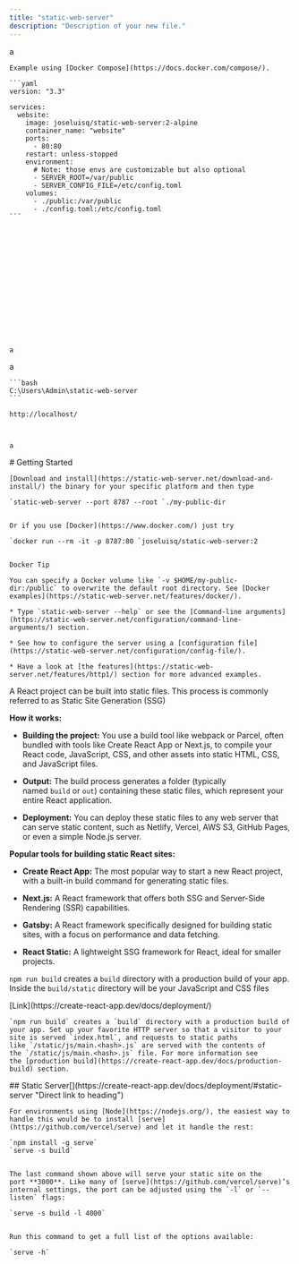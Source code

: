 ```yaml
---
title: "static-web-server"
description: "Description of your new file."
---
```


<CardGroup cols={3}>
  <Card title="Github" icon="github" href="https://github.com/static-web-server/static-web-server">

  </Card>

  <Card title="Docs" icon="book" href="https://static-web-server.net/getting-started/">

  </Card>

  <Card title="Docker" icon="docker" color="blue" href="https://hub.docker.com/r/joseluisq/static-web-server/">

  </Card>
</CardGroup>



<AccordionGroup>
  <Accordion title="Docker Compose" defaultOpen={false} icon="docker">
    a

    Example using [Docker Compose](https://docs.docker.com/compose/).

    ```yaml
    version: "3.3"

    services:
      website:
        image: joseluisq/static-web-server:2-alpine
        container_name: "website"
        ports:
          - 80:80
        restart: unless-stopped
        environment:
          # Note: those envs are customizable but also optional
          - SERVER_ROOT=/var/public
          - SERVER_CONFIG_FILE=/etc/config.toml
        volumes:
          - ./public:/var/public
          - ./config.toml:/etc/config.toml
    ```
















    a
  </Accordion>

  <Accordion title="New Accordion" defaultOpen="false">
    a



    ```bash
    C:\Users\Admin\static-web-server
    ```

    http://localhost/



    a
  </Accordion>

  <Accordion title="Getting Started" defaultOpen={false}>
    # Getting Started

    [Download and install](https://static-web-server.net/download-and-install/) the binary for your specific platform and then type

    `static-web-server --port 8787 --root `./my-public-dir


    Or if you use [Docker](https://www.docker.com/) just try

    `docker run --rm -it -p 8787:80 `joseluisq/static-web-server:2


    Docker Tip

    You can specify a Docker volume like `-v $HOME/my-public-dir:/public` to overwrite the default root directory. See [Docker examples](https://static-web-server.net/features/docker/).

    * Type `static-web-server --help` or see the [Command-line arguments](https://static-web-server.net/configuration/command-line-arguments/) section.

    * See how to configure the server using a [configuration file](https://static-web-server.net/configuration/config-file/).

    * Have a look at [the features](https://static-web-server.net/features/http1/) section for more advanced examples.
  </Accordion>
</AccordionGroup>





<Accordion title="React project built into static files" defaultOpen={false}>
  <Tip>
    A React project can be built into static files. This process is commonly referred to as Static Site Generation (SSG)
  </Tip>

  **How it works:**

  * **Building the project:**
    You use a build tool like webpack or Parcel, often bundled with tools like Create React App or Next.js, to compile your React code, JavaScript, CSS, and other assets into static HTML, CSS, and JavaScript files.

  * **Output:**
    The build process generates a folder (typically named `build` or `out`) containing these static files, which represent your entire React application.

  * **Deployment:**
    You can deploy these static files to any web server that can serve static content, such as Netlify, Vercel, AWS S3, GitHub Pages, or even a simple Node.js server.

  **Popular tools for building static React sites:**

  * **Create React App:**
    The most popular way to start a new React project, with a built-in build command for generating static files.

  * **Next.js:**
    A React framework that offers both SSG and Server-Side Rendering (SSR) capabilities.

  * **Gatsby:**
    A React framework specifically designed for building static sites, with a focus on performance and data fetching.

  * **React Static:**
    A lightweight SSG framework for React, ideal for smaller projects.

</Accordion>

`npm run build` creates a `build` directory with a production build of your app. Inside the `build/static` directory will be your JavaScript and CSS files



<AccordionGroup>
  <Accordion title="Create React App" defaultOpen={false}>
    [Link](https://create-react-app.dev/docs/deployment/)



    `npm run build` creates a `build` directory with a production build of your app. Set up your favorite HTTP server so that a visitor to your site is served `index.html`, and requests to static paths like `/static/js/main.<hash>.js` are served with the contents of the `/static/js/main.<hash>.js` file. For more information see the [production build](https://create-react-app.dev/docs/production-build) section.


  </Accordion>

  <Accordion title="Deployment" defaultOpen={false}>
    ## Static Server[​](https://create-react-app.dev/docs/deployment/#static-server "Direct link to heading")

    For environments using [Node](https://nodejs.org/), the easiest way to handle this would be to install [serve](https://github.com/vercel/serve) and let it handle the rest:

    `npm install -g serve`
    `serve -s build`


    The last command shown above will serve your static site on the port **3000**. Like many of [serve](https://github.com/vercel/serve)’s internal settings, the port can be adjusted using the `-l` or `--listen` flags:

    `serve -s build -l 4000`


    Run this command to get a full list of the options available:

    `serve -h`



  </Accordion>
</AccordionGroup>